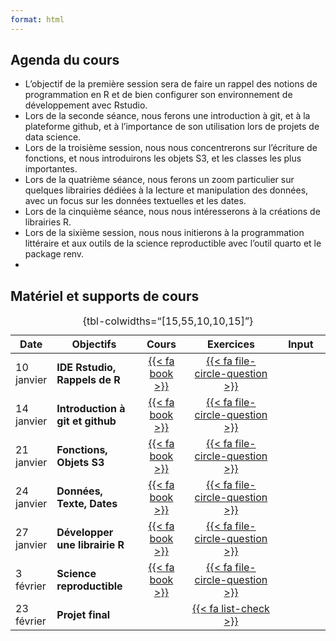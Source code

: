 ```yaml
---
format: html
---
```


## Agenda du cours

- L'objectif de la première session sera de faire un rappel des notions de programmation en R et de bien configurer son environnement de développement avec Rstudio.
- Lors de la seconde séance, nous ferons une introduction à git, et à la plateforme github, et à l'importance de son utilisation lors de projets de data science.
- Lors de la troisième session, nous nous concentrerons sur l'écriture de fonctions, et nous introduirons les objets S3, et les classes les plus importantes. 
- Lors de la quatrième séance, nous ferons un zoom particulier sur quelques librairies dédiées à la lecture et manipulation des données, avec un focus sur les données textuelles et les dates.
- Lors de la cinquième séance, nous nous intéresserons à la créations de librairies R.
- Lors de la sixième session, nous nous initierons à la programmation littéraire et aux outils de la science reproductible avec l'outil quarto et le package renv.
- 

## Matériel et supports de cours



| Date       | Objectifs                        | Cours               | Exercices                           | Input              |
|------------|----------------------------------|:-------------------:|:-----------------------------------:|:------------------:|
| 10 janvier | **IDE Rstudio, Rappels de R**    | [{{< fa book >}}](/slides/cours_1.html) | [{{< fa file-circle-question >}}](/exercises/sem_1.pdf) ||
| 14 janvier | **Introduction à git et github**         | [{{< fa book >}}](/slides/cours_2.html) | [{{< fa file-circle-question >}}](/exercises/sem_2.pdf) ||
| 21 janvier | **Fonctions, Objets S3**        | [{{< fa book >}}](/slides/cours_3.html) | [{{< fa file-circle-question >}}](/exercises/sem_3.pdf) |  |
| 24 janvier  | **Données, Texte, Dates**       | [{{< fa book >}}](l) | [{{< fa file-circle-question >}}]() ||
| 27 janvier  | **Développer une librairie R**        | [{{< fa book >}}]() | [{{< fa file-circle-question >}}]() ||
| 3 février | **Science reproductible** | [{{< fa book >}}]() | [{{< fa file-circle-question >}}]() ||
| 23 février | **Projet final**                 |                     | [{{< fa list-check >}}]()           ||


: {tbl-colwidths="\[15,55,10,10,15\]"}
